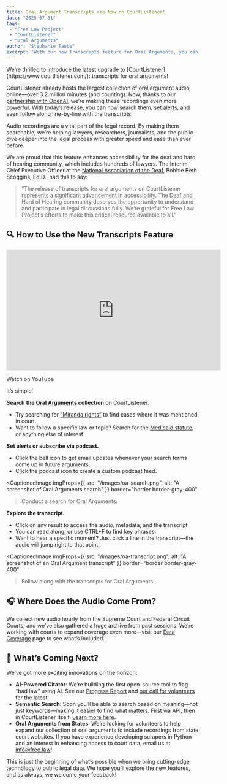 ```yaml
---
title: Oral Argument Transcripts are Now on CourtListener!
date: "2025-07-31"
tags:
 - "Free Law Project"
 - "CourtListener"
 - "Oral Arguments"
author: "Stephanie Taube"
excerpt: "With our new Transcripts feature for Oral Arguments, you can search and monitor anything said in a circuit court case."
---
```

<p className="lead">We’re thrilled to introduce the latest upgrade to [CourtListener](https://www.courtlistener.com/): transcripts for oral arguments!</p>

CourtListener already hosts the largest collection of oral argument audio online—over 3.2 million minutes (and counting). Now, thanks to our [partnership with OpenAI](https://openai.com/index/data-partnerships/), we’re making these recordings even more powerful. With today’s release, you can now search them, set alerts, and even follow along line-by-line with the transcripts.

Audio recordings are a vital part of the legal record. By making them searchable, we’re helping lawyers, researchers, journalists, and the public dive deeper into the legal process with greater speed and ease than ever before.

We are proud that this feature enhances accessibility for the deaf and hard of hearing community, which includes hundreds of lawyers. The Interim Chief Executive Officer at the [National Association of the Deaf](https://www.nad.org/), Bobbie Beth Scoggins, Ed.D., had this to say: 

> “The release of transcripts for oral arguments on CourtListener represents a significant advancement in accessibility. The Deaf and Hard of Hearing community deserves the opportunity to understand and participate in legal discussions fully. We’re grateful for Free Law Project’s efforts to make this critical resource available to all.”

## 🔍 How to Use the New Transcripts Feature

<iframe width="560" height="315" src="https://www.youtube.com/embed/JwA3r66_Sp0?si=IYRx1ZbVwWSrWfkM" title="YouTube video player" frameborder="0" allow="accelerometer; autoplay; clipboard-write; encrypted-media; gyroscope; picture-in-picture; web-share" referrerpolicy="strict-origin-when-cross-origin" allowfullscreen></iframe>
<p className="text-center">
  <PurpleButton href="https://www.youtube.com/watch?v=JwA3r66_Sp0" size="lg">Watch on YouTube</PurpleButton>
</p>

It’s simple!

**Search the [Oral Arguments](https://www.courtlistener.com/audio/) collection** on CourtListener.
- Try searching for [“Miranda rights”](https://www.courtlistener.com/?q=%22miranda%20rights%22&type=oa&order_by=dateArgued%20desc) to find cases where it was mentioned in court.
- Want to follow a specific law or topic? Search for the [Medicaid statute](https://www.courtlistener.com/?q=%2242%20U.S.C.%201396A%22&type=oa&order_by=dateArgued%20desc), or anything else of interest.

**Set alerts or subscribe via podcast.**
- Click the bell icon to get email updates whenever your search terms come up in future arguments.
- Click the podcast icon to create a custom podcast feed.

<CaptionedImage 
  imgProps={{
    src: "/images/oa-search.png",
    alt: "A screenshot of Oral Arguments search"
  }}
  border="border border-gray-400"
>Conduct a search for Oral Arguments.</CaptionedImage>

**Explore the transcript.**
- Click on any result to access the audio, metadata, and the transcript.
- You can read along, or use CTRL+F to find key phrases.
- Want to hear a specific moment? Just click a line in the transcript—the audio will jump right to that point.

<CaptionedImage 
  imgProps={{
    src: "/images/oa-transcript.png",
    alt: "A screenshot of an Oral Argument transcript"
  }}
  border="border border-gray-400"
>Follow along with the transcripts for Oral Arguments.</CaptionedImage>
## 🎧 Where Does the Audio Come From?
We collect new audio hourly from the Supreme Court and Federal Circuit Courts, and we’ve also gathered a huge archive from past sessions. We’re working with courts to expand coverage even more—visit our [Data Coverage](https://www.courtlistener.com/help/coverage/oral-arguments/) page to see what’s included.
## 🚀 What’s Coming Next?
We’ve got more exciting innovations on the horizon:
- **AI-Powered Citator**: We’re building the first open-source tool to flag “bad law” using AI. See our [Progress Report](https://free.law/2025/05/01/citator/) and [our call for volunteers](https://free.law/2025/06/04/citator-annotation-volunteer/) for the latest.
- **Semantic Search**: Soon you’ll be able to search based on meaning—not just keywords—making it easier to find what matters. First via API, then in CourtListener itself. [Learn more here](https://free.law/2025/03/11/semantic-search/).
- **Oral Arguments from States**: We’re looking for volunteers to help expand our collection of oral arguments to include recordings from state court websites. If you have experience developing scrapers in Python and an interest in enhancing access to court data, email us at info@free.law!

This is just the beginning of what’s possible when we bring cutting-edge technology to public legal data. We hope you’ll explore the new features, and as always, we welcome your feedback!
